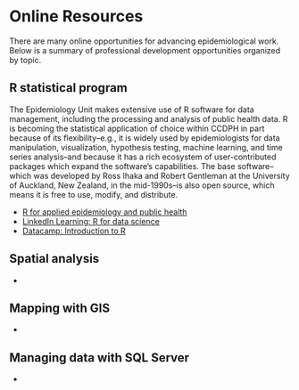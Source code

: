 # Online Resources {.unnumbered}

There are many online opportunities for advancing epidemiological work. Below is a summary of professional development opportunities organized by topic.

## R statistical program

The Epidemiology Unit makes extensive use of R software for data management, including the processing and analysis of public health data. R is becoming the statistical application of choice within CCDPH in part because of its flexibility--e.g., it is widely used by epidemiologists for data manipulation, visualization, hypothesis testing, machine learning, and time series analysis--and because it has a rich ecosystem of user-contributed packages which expand the software's capabilities. The base software--which was developed by Ross Ihaka and Robert Gentleman at the University of Auckland, New Zealand, in the mid-1990s--is also open source, which means it is free to use, modify, and distribute.

-   [R for applied epidemiology and public health](https://epirhandbook.com/en/)
-   [LinkedIn Learning: R for data science](https://www.linkedin.com/learning/r-for-data-science-analysis-and-visualization/r-for-data-science)
-   [Datacamp: Introduction to R](https://app.datacamp.com/learn/courses/free-introduction-to-r)

## Spatial analysis

-   

## Mapping with GIS

-   

## Managing data with SQL Server

-   
